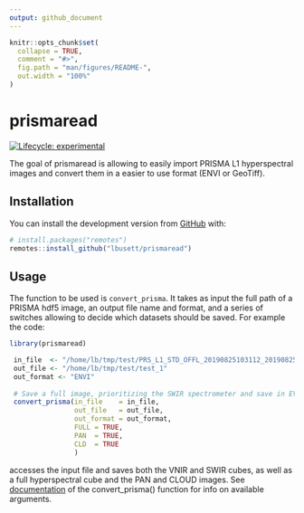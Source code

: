 ```yaml
---
output: github_document 
---
```


<!-- README.md is generated from README.Rmd. Please edit that file -->

```r
knitr::opts_chunk$set(
  collapse = TRUE,
  comment = "#>",
  fig.path = "man/figures/README-",
  out.width = "100%"
)
```

# prismaread

<!-- badges: start -->
[![Lifecycle: experimental](https://img.shields.io/badge/lifecycle-experimental-orange.svg)](https://www.tidyverse.org/lifecycle/#experimental)
<!-- badges: end -->

The goal of prismaread is allowing to easily import PRISMA L1 hyperspectral images and convert them in a easier to use format (ENVI or GeoTiff).

## Installation

You can install the development version from [GitHub](https://github.com/) with:

``` r
# install.packages("remotes")
remotes::install_github("lbusett/prismaread")
```
## Usage

The function to be used is `convert_prisma`. It takes as input the full path 
of a PRISMA hdf5 image, an output file name and format, and a series of switches
allowing to decide which datasets should be saved. For example the code:

```r
library(prismaread)

 in_file  <- "/home/lb/tmp/test/PRS_L1_STD_OFFL_20190825103112_20190825103117_0001.he5"
 out_file <- "/home/lb/tmp/test/test_1"
 out_format <- "ENVI"
 
 # Save a full image, prioritizing the SWIR spectrometer and save in EVI format
 convert_prisma(in_file    = in_file,
                out_file   = out_file,
                out_format = out_format,
                FULL = TRUE,
                PAN  = TRUE,
                CLD  = TRUE
                )

```

accesses the input file and saves both the VNIR and SWIR cubes, as well as a full hyperspectral cube and the PAN and CLOUD images. See [documentation](reference/convert_prisma.html) of the convert_prisma() function for info on available arguments. 
